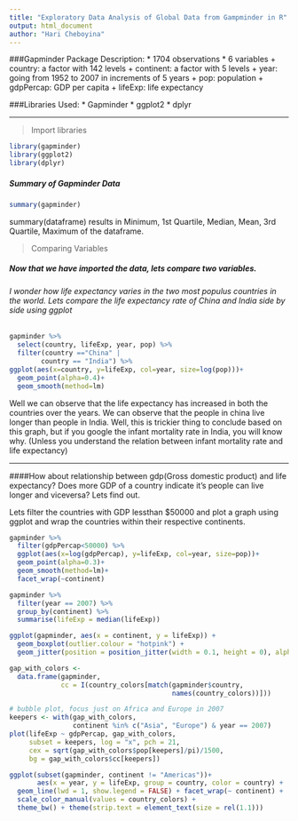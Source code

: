 ```yaml
---
title: "Exploratory Data Analysis of Global Data from Gampminder in R"
output: html_document
author: "Hari Cheboyina"
---
```

###Gapminder Package Description:
* 1704 observations
* 6 variables
    + country: a factor with 142 levels
    + continent: a factor with 5 levels
    + year: going from 1952 to 2007 in increments of 5 years
    + pop: population
    + gdpPercap: GDP per capita
    + lifeExp: life expectancy  

###Libraries Used:
* Gapminder
* ggplot2
* dplyr
    
***
> Import libraries

```r
library(gapminder)
library(ggplot2)
library(dplyr)


```
##### Summary of Gapminder Data 
```r
summary(gapminder)
```
summary(dataframe) results in Minimum, 1st Quartile, Median, Mean, 3rd Quartile, Maximum of the dataframe.

> Comparing Variables

##### Now that we have imported the data, lets compare two variables. 
###### I wonder how life expectancy varies in the two most populus countries in the world. Lets compare the life expectancy rate of China and India side by side using ggplot
```r
gapminder %>%
  select(country, lifeExp, year, pop) %>%
  filter(country =="China" |
        country == "India") %>%
ggplot(aes(x=country, y=lifeExp, col=year, size=log(pop)))+
  geom_point(alpha=0.4)+
  geom_smooth(method=lm)
```
Well we can observe that the life expectancy has increased in both the countries over the years. We can observe that the people in china live longer than people in India. Well, this is trickier thing to conclude based on this graph, but if you google the infant mortality rate in India, you will know why. (Unless you understand the relation between infant mortality rate and life expectancy)

***
####How about relationship between gdp(Gross domestic product) and life expectancy? Does more GDP of a country indicate it's people can live longer and viceversa? Lets find out.

Lets filter the countries with GDP lessthan $50000 and plot a graph using ggplot and wrap the countries within their respective continents.
```r
gapminder %>%
  filter(gdpPercap<50000) %>%
  ggplot(aes(x=log(gdpPercap), y=lifeExp, col=year, size=pop))+
  geom_point(alpha=0.3)+
  geom_smooth(method=lm)+
  facet_wrap(~continent)
```

```r
gapminder %>%
  filter(year == 2007) %>%
  group_by(continent) %>%
  summarise(lifeExp = median(lifeExp))
```

```r
ggplot(gapminder, aes(x = continent, y = lifeExp)) +
  geom_boxplot(outlier.colour = "hotpink") +
  geom_jitter(position = position_jitter(width = 0.1, height = 0), alpha = 1/4)
```

```r
gap_with_colors <-
  data.frame(gapminder,
             cc = I(country_colors[match(gapminder$country,
                                         names(country_colors))]))

# bubble plot, focus just on Africa and Europe in 2007
keepers <- with(gap_with_colors,
                continent %in% c("Asia", "Europe") & year == 2007)
plot(lifeExp ~ gdpPercap, gap_with_colors,
     subset = keepers, log = "x", pch = 21,
     cex = sqrt(gap_with_colors$pop[keepers]/pi)/1500,
     bg = gap_with_colors$cc[keepers])

```

```r
ggplot(subset(gapminder, continent != "Americas"))+
       aes(x = year, y = lifeExp, group = country, color = country) +
  geom_line(lwd = 1, show.legend = FALSE) + facet_wrap(~ continent) +
  scale_color_manual(values = country_colors) +
  theme_bw() + theme(strip.text = element_text(size = rel(1.1)))
```